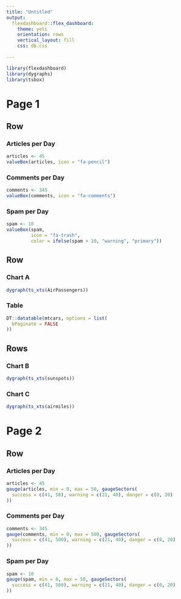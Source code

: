 ```yaml
---
title: "Untitled"
output: 
  flexdashboard::flex_dashboard:
    theme: yeti
    orientation: rows
    vertical_layout: fill
    css: db.css
    
---
```


```r
library(flexdashboard)
library(dygraphs)
library(tsbox)


```

Page 1 {data-navmenu="Menu A"}
===================================== 

Row
-----------------------------------------------------------------------

### Articles per Day

```r
articles <- 45
valueBox(articles, icon = "fa-pencil")
```

### Comments per Day

```r
comments <- 345
valueBox(comments, icon = "fa-comments")
```

### Spam per Day

```r
spam <- 10
valueBox(spam, 
         icon = "fa-trash",
         color = ifelse(spam > 10, "warning", "primary"))
```

Row {.tabset .tabset-fade data-width=500}
-----------------------------------------------------------------------

### Chart A

```r
dygraph(ts_xts(AirPassengers))
```

### Table

```r
DT::datatable(mtcars, options = list(
  bPaginate = FALSE
))
```


Rows {.tabset .tabset-fade data-width=500}
-----------------------------------------------------------------------

### Chart B

```r
dygraph(ts_xts(sunspots))
```

### Chart C

```r
dygraph(ts_xts(airmiles))
```

Page 2 {data-navmenu="Menu A"}
===================================== 


Row
-----------------------------------------------------------------------


### Articles per Day

```r
articles <- 45
gauge(articles, min = 0, max = 50, gaugeSectors(
  success = c(41, 50), warning = c(21, 40), danger = c(0, 20)
))
```

### Comments per Day

```r
comments <- 345
gauge(comments, min = 0, max = 500, gaugeSectors(
  success = c(41, 500), warning = c(21, 40), danger = c(0, 20)
))
```

### Spam per Day

```r
spam <- 10
gauge(spam, min = 0, max = 50, gaugeSectors(
  success = c(41, 500), warning = c(21, 40), danger = c(0, 20)
))
```
